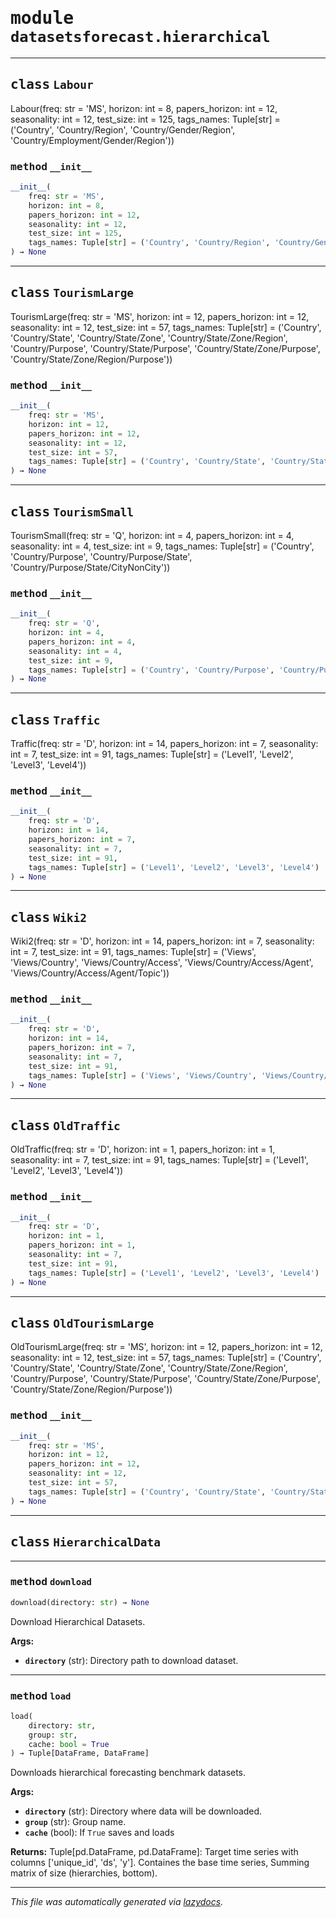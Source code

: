 



# <kbd>module</kbd> `datasetsforecast.hierarchical`






---



## <kbd>class</kbd> `Labour`
Labour(freq: str = 'MS', horizon: int = 8, papers_horizon: int = 12, seasonality: int = 12, test_size: int = 125, tags_names: Tuple[str] = ('Country', 'Country/Region', 'Country/Gender/Region', 'Country/Employment/Gender/Region')) 



### <kbd>method</kbd> `__init__`

```python
__init__(
    freq: str = 'MS',
    horizon: int = 8,
    papers_horizon: int = 12,
    seasonality: int = 12,
    test_size: int = 125,
    tags_names: Tuple[str] = ('Country', 'Country/Region', 'Country/Gender/Region', 'Country/Employment/Gender/Region')
) → None
```









---



## <kbd>class</kbd> `TourismLarge`
TourismLarge(freq: str = 'MS', horizon: int = 12, papers_horizon: int = 12, seasonality: int = 12, test_size: int = 57, tags_names: Tuple[str] = ('Country', 'Country/State', 'Country/State/Zone', 'Country/State/Zone/Region', 'Country/Purpose', 'Country/State/Purpose', 'Country/State/Zone/Purpose', 'Country/State/Zone/Region/Purpose')) 



### <kbd>method</kbd> `__init__`

```python
__init__(
    freq: str = 'MS',
    horizon: int = 12,
    papers_horizon: int = 12,
    seasonality: int = 12,
    test_size: int = 57,
    tags_names: Tuple[str] = ('Country', 'Country/State', 'Country/State/Zone', 'Country/State/Zone/Region', 'Country/Purpose', 'Country/State/Purpose', 'Country/State/Zone/Purpose', 'Country/State/Zone/Region/Purpose')
) → None
```









---



## <kbd>class</kbd> `TourismSmall`
TourismSmall(freq: str = 'Q', horizon: int = 4, papers_horizon: int = 4, seasonality: int = 4, test_size: int = 9, tags_names: Tuple[str] = ('Country', 'Country/Purpose', 'Country/Purpose/State', 'Country/Purpose/State/CityNonCity')) 



### <kbd>method</kbd> `__init__`

```python
__init__(
    freq: str = 'Q',
    horizon: int = 4,
    papers_horizon: int = 4,
    seasonality: int = 4,
    test_size: int = 9,
    tags_names: Tuple[str] = ('Country', 'Country/Purpose', 'Country/Purpose/State', 'Country/Purpose/State/CityNonCity')
) → None
```









---



## <kbd>class</kbd> `Traffic`
Traffic(freq: str = 'D', horizon: int = 14, papers_horizon: int = 7, seasonality: int = 7, test_size: int = 91, tags_names: Tuple[str] = ('Level1', 'Level2', 'Level3', 'Level4')) 



### <kbd>method</kbd> `__init__`

```python
__init__(
    freq: str = 'D',
    horizon: int = 14,
    papers_horizon: int = 7,
    seasonality: int = 7,
    test_size: int = 91,
    tags_names: Tuple[str] = ('Level1', 'Level2', 'Level3', 'Level4')
) → None
```









---



## <kbd>class</kbd> `Wiki2`
Wiki2(freq: str = 'D', horizon: int = 14, papers_horizon: int = 7, seasonality: int = 7, test_size: int = 91, tags_names: Tuple[str] = ('Views', 'Views/Country', 'Views/Country/Access', 'Views/Country/Access/Agent', 'Views/Country/Access/Agent/Topic')) 



### <kbd>method</kbd> `__init__`

```python
__init__(
    freq: str = 'D',
    horizon: int = 14,
    papers_horizon: int = 7,
    seasonality: int = 7,
    test_size: int = 91,
    tags_names: Tuple[str] = ('Views', 'Views/Country', 'Views/Country/Access', 'Views/Country/Access/Agent', 'Views/Country/Access/Agent/Topic')
) → None
```









---



## <kbd>class</kbd> `OldTraffic`
OldTraffic(freq: str = 'D', horizon: int = 1, papers_horizon: int = 1, seasonality: int = 7, test_size: int = 91, tags_names: Tuple[str] = ('Level1', 'Level2', 'Level3', 'Level4')) 



### <kbd>method</kbd> `__init__`

```python
__init__(
    freq: str = 'D',
    horizon: int = 1,
    papers_horizon: int = 1,
    seasonality: int = 7,
    test_size: int = 91,
    tags_names: Tuple[str] = ('Level1', 'Level2', 'Level3', 'Level4')
) → None
```









---



## <kbd>class</kbd> `OldTourismLarge`
OldTourismLarge(freq: str = 'MS', horizon: int = 12, papers_horizon: int = 12, seasonality: int = 12, test_size: int = 57, tags_names: Tuple[str] = ('Country', 'Country/State', 'Country/State/Zone', 'Country/State/Zone/Region', 'Country/Purpose', 'Country/State/Purpose', 'Country/State/Zone/Purpose', 'Country/State/Zone/Region/Purpose')) 



### <kbd>method</kbd> `__init__`

```python
__init__(
    freq: str = 'MS',
    horizon: int = 12,
    papers_horizon: int = 12,
    seasonality: int = 12,
    test_size: int = 57,
    tags_names: Tuple[str] = ('Country', 'Country/State', 'Country/State/Zone', 'Country/State/Zone/Region', 'Country/Purpose', 'Country/State/Purpose', 'Country/State/Zone/Purpose', 'Country/State/Zone/Region/Purpose')
) → None
```









---



## <kbd>class</kbd> `HierarchicalData`







---



### <kbd>method</kbd> `download`

```python
download(directory: str) → None
```

Download Hierarchical Datasets. 



**Args:**
 
 - <b>`directory`</b> (str):  Directory path to download dataset. 

---



### <kbd>method</kbd> `load`

```python
load(
    directory: str,
    group: str,
    cache: bool = True
) → Tuple[DataFrame, DataFrame]
```

Downloads hierarchical forecasting benchmark datasets. 



**Args:**
 
 - <b>`directory`</b> (str):  Directory where data will be downloaded. 
 - <b>`group`</b> (str):  Group name. 
 - <b>`cache`</b> (bool):  If `True` saves and loads 



**Returns:**
 Tuple[pd.DataFrame, pd.DataFrame]:  Target time series with columns ['unique_id', 'ds', 'y'].  Containes the base time series,  Summing matrix of size (hierarchies, bottom). 




---

_This file was automatically generated via [lazydocs](https://github.com/ml-tooling/lazydocs)._
